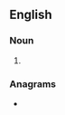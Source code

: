 ==English==

===Noun===
{{head|en|noun plural form}}

# {{plural of|skandha|lang=en}}

===Anagrams===
* {{anagrams|en|dhansaks}}